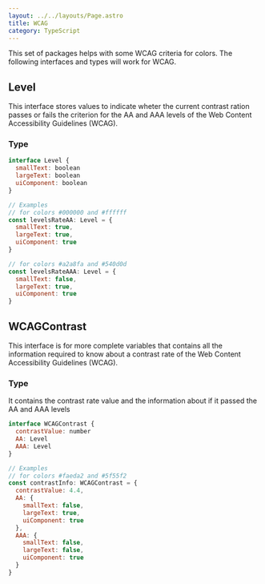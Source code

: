 ```yaml
---
layout: ../../layouts/Page.astro
title: WCAG
category: TypeScript
---
```


This set of packages helps with some WCAG criteria for colors. The following interfaces and types will work for WCAG.

## Level

This interface stores values to indicate wheter the current contrast ration passes or fails the criterion for the AA and AAA levels of the Web Content Accessibility Guidelines (WCAG).

### Type

```js
interface Level {
  smallText: boolean
  largeText: boolean
  uiComponent: boolean
}

// Examples 
// for colors #000000 and #ffffff
const levelsRateAA: Level = {
  smallText: true,
  largeText: true,
  uiComponent: true
}

// for colors #a2a8fa and #540d0d
const levelsRateAAA: Level = {
  smallText: false,
  largeText: true,
  uiComponent: true
}
```

## WCAGContrast

This interface is for more complete variables that contains all the information required to know about a contrast rate of the Web Content Accessibility Guidelines (WCAG).

### Type

It contains the contrast rate value and the information about if it passed the AA and AAA levels

```js
interface WCAGContrast {
  contrastValue: number
  AA: Level
  AAA: Level
}

// Examples
// for colors #faeda2 and #5f55f2
const contrastInfo: WCAGContrast = {
  contrastValue: 4.4,
  AA: {
    smallText: false,
    largeText: true,
    uiComponent: true
  },
  AAA: {
    smallText: false,
    largeText: false,
    uiComponent: true
  }
}
```